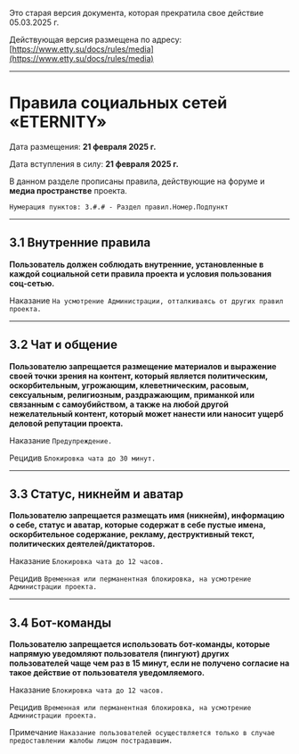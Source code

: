 <Badge bgColor="#FF3333" textColor="#FFFFFF">Это старая версия документа, которая прекратила свое действие 05.03.2025 г.</Badge>

Действующая версия размещена по адресу: [https://www.etty.su/docs/rules/media](https://www.etty.su/docs/rules/media)

--------

# Правила социальных сетей «ETERNITY»

Дата размещения: **21 февраля 2025 г.** 

Дата вступления в силу: **21 февраля 2025 г.** 

В данном разделе прописаны правила, действующие на форуме и **медиа пространстве** проекта.

```Нумерация пунктов: 3.#.# - Раздел правил.Номер.Подпункт```

--------

## 3.1 Внутренние правила

**Пользователь должен соблюдать внутренние, установленные в каждой социальной сети правила проекта и условия пользования соц-сетью.**

<Badge bgColor="#FF3333" textColor="#FFFFFF">Наказание</Badge> ```На усмотрение Администрации, отталкиваясь от других правил проекта.```

--------

## 3.2 Чат и общение

**Пользователю запрещается размещение материалов и выражение своей точки зрения на контент, который является политическим, оскорбительным, угрожающим, клеветническим, расовым, сексуальным, религиозным, раздражающим, приманкой или связанным с самоубийством, а также на любой другой нежелательный контент, который может нанести или наносит ущерб деловой репутации проекта.**

<Badge bgColor="#FF3333" textColor="#FFFFFF">Наказание</Badge> ```Предупреждение.```

<Badge bgColor="#FF3333" textColor="#FFFFFF">Рецидив</Badge> ```Блокировка чата до 30 минут.```

--------

## 3.3 Статус, никнейм и аватар

**Пользователю запрещается размещать имя (никнейм), информацию о себе, статус и аватар, которые содержат в себе пустые имена, оскорбительное содержание, рекламу, деструктивный текст, политических деятелей/диктаторов.**

<Badge bgColor="#FF3333" textColor="#FFFFFF">Наказание</Badge> ```Блокировка чата до 12 часов.```

<Badge bgColor="#FF3333" textColor="#FFFFFF">Рецидив</Badge> ```Временная или перманентная блокировка, на усмотрение Администрации проекта.```

--------

## 3.4 Бот-команды

**Пользователю запрещается использовать бот-команды, которые напрямую уведомляют пользователя (пингуют) других пользователей чаще чем раз в 15 минут, если не получено согласие на такое действие от пользователя уведомляемого.**

<Badge bgColor="#FF3333" textColor="#FFFFFF">Наказание</Badge> ```Блокировка чата до 12 часов.```

<Badge bgColor="#FF3333" textColor="#FFFFFF">Рецидив</Badge> ```Временная или перманентная блокировка, на усмотрение Администрации проекта.```

<Badge bgColor="#118823" textColor="#FFFFFF">Примечание</Badge> ```Наказание пользователей осуществляется только в случае предоставлении жалобы лицом пострадавшим.```